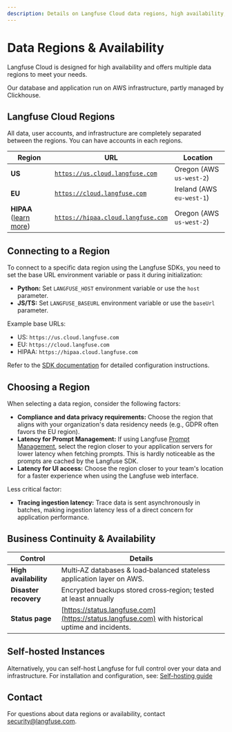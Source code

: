 ```yaml
---
description: Details on Langfuse Cloud data regions, high availability, and the self-hosted option.
---
```


# Data Regions & Availability

Langfuse Cloud is designed for high availability and offers multiple data regions to meet your needs.

Our database and application run on AWS infrastructure, partly managed by Clickhouse.

## Langfuse Cloud Regions

All data, user accounts, and infrastructure are completely separated between the regions. You can have accounts in each regions.

| Region                                    | URL                                                                    | Location                  |
| ----------------------------------------- | ---------------------------------------------------------------------- | ------------------------- |
| **US**                                    | [`https://us.cloud.langfuse.com`](https://us.cloud.langfuse.com)       | Oregon (AWS `us-west-2`)  |
| **EU**                                    | [`https://cloud.langfuse.com`](https://cloud.langfuse.com)             | Ireland (AWS `eu-west-1`) |
| **HIPAA** ([learn more](/security/hipaa)) | [`https://hipaa.cloud.langfuse.com`](https://hipaa.cloud.langfuse.com) | Oregon (AWS `us-west-2`)  |

## Connecting to a Region

To connect to a specific data region using the Langfuse SDKs, you need to set the base URL environment variable or pass it during initialization:

- **Python:** Set `LANGFUSE_HOST` environment variable or use the `host` parameter.
- **JS/TS:** Set `LANGFUSE_BASEURL` environment variable or use the `baseUrl` parameter.

Example base URLs:

- US: `https://us.cloud.langfuse.com`
- EU: `https://cloud.langfuse.com`
- HIPAA: `https://hipaa.cloud.langfuse.com`

Refer to the [SDK documentation](/docs/observability/sdk/overview) for detailed configuration instructions.

## Choosing a Region

When selecting a data region, consider the following factors:

- **Compliance and data privacy requirements:** Choose the region that aligns with your organization's data residency needs (e.g., GDPR often favors the EU region).
- **Latency for Prompt Management:** If using Langfuse [Prompt Management](/docs/prompt-management/overview), select the region closer to your application servers for lower latency when fetching prompts. This is hardly noticeable as the prompts are cached by the Langfuse SDK.
- **Latency for UI access:** Choose the region closer to your team's location for a faster experience when using the Langfuse web interface.

Less critical factor:

- **Tracing ingestion latency:** Trace data is sent asynchronously in batches, making ingestion latency less of a direct concern for application performance.

## Business Continuity & Availability

| Control               | Details                                                                                          |
| --------------------- | ------------------------------------------------------------------------------------------------ |
| **High availability** | Multi‑AZ databases & load‑balanced stateless application layer on AWS.                           |
| **Disaster recovery** | Encrypted backups stored cross‑region; tested at least annually                                  |
| **Status page**       | [https://status.langfuse.com](https://status.langfuse.com) with historical uptime and incidents. |

## Self-hosted Instances

Alternatively, you can self-host Langfuse for full control over your data and infrastructure. For installation and configuration, see: [Self-hosting guide](/self-hosting)

## Contact

For questions about data regions or availability, contact security@langfuse.com.
